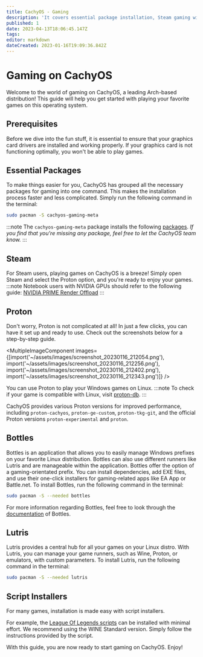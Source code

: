 ```yaml
---
title: CachyOS - Gaming
description: 'It covers essential package installation, Steam gaming with Proton, various Proton version options, Lutris as a central hub for all games, and script installers for popular games like League of Legends.'
published: 1
date: 2023-04-13T18:06:45.147Z
tags:
editor: markdown
dateCreated: 2023-01-16T19:09:36.842Z
---
```



Gaming on CachyOS
=================
Welcome to the world of gaming on CachyOS, a leading Arch-based distribution! This guide will help you get started with playing your favorite games on this operating system.

Prerequisites
-------------
Before we dive into the fun stuff, it is essential to ensure that your graphics card drivers are installed and working properly. If your graphics card is not functioning optimally, you won't be able to play games.

Essential Packages
------------------
To make things easier for you, CachyOS has grouped all the necessary packages for gaming into one command. This makes the installation process faster and less complicated. Simply run the following command in the terminal:

```sh
sudo pacman -S cachyos-gaming-meta
```

:::note
The `cachyos-gaming-meta` package installs the following [packages](https://github.com/CachyOS/CachyOS-PKGBUILDS/blob/master/cachyos-gaming-meta/PKGBUILD). *If you find that you're missing any package, feel free to let the CachyOS team know.*
:::

Steam
-----
For Steam users, playing games on CachyOS is a breeze! Simply open Steam and select the Proton option, and you're ready to enjoy your games.
:::note
Notebook users with NVIDIA GPUs should refer to the following guide: [NVIDIA PRIME Render Offload](https://wiki-dev.cachyos.org/notebooks/)
:::

Proton
------
Don't worry, Proton is not complicated at all! In just a few clicks, you can have it set up and ready to use. Check out the screenshots below for a step-by-step guide.

<MultipleImageComponent images={[import('~/assets/images/screenshot_20230116_212054.png'), import('~/assets/images/screenshot_20230116_212256.png'), import('~/assets/images/screenshot_20230116_212402.png'), import('~/assets/images/screenshot_20230116_212343.png')]} />

You can use Proton to play your Windows games on Linux.
:::note
To check if your game is compatible with Linux, visit [proton-db](https://www.protondb.com/).
:::

CachyOS provides various Proton versions for improved performance, including `proton-cachyos`, `proton-ge-custom`, `proton-tkg-git`, and the official Proton versions `proton-experimental` and `proton`.

Bottles
-------
Bottles is an application that allows you to easily manage Windows prefixes on your favorite Linux distribution. Bottles can also use different runners like Lutris and are manageable within the application. Bottles offer the option of a gaming-orientated prefix. You can install dependencies, add EXE files, and use their one-click installers for gaming-related apps like EA App or Battle.net. To install Bottles, run the following command in the terminal:
```sh
sudo pacman -S --needed bottles
```
For more information regarding Bottles, feel free to look through the [documentation](https://docs.usebottles.com/) of Bottles.

Lutris
------
Lutris provides a central hub for all your games on your Linux distro. With Lutris, you can manage your game runners, such as Wine, Proton, or emulators, with custom parameters. To install Lutris, run the following command in the terminal:

```sh
sudo pacman -S --needed lutris
```

Script Installers
-----------------
For many games, installation is made easy with script installers.

For example, the [League Of Legends scripts](https://lutris.net/games/league-of-legends/) can be installed with minimal effort. We recommend using the WINE Standard version. Simply follow the instructions provided by the script.

With this guide, you are now ready to start gaming on CachyOS. Enjoy!
